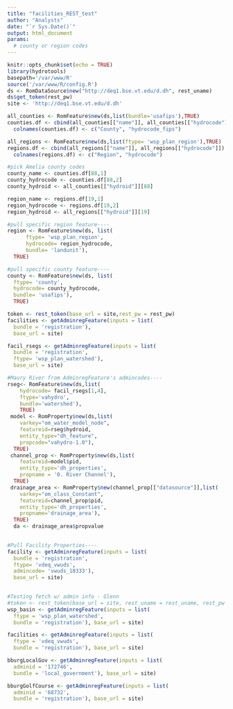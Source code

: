 ```yaml
---
title: "facilities_REST_test"
author: "Analysts"
date: "`r Sys.Date()`"
output: html_document
params:
  # county or region codes
---
```


```r
knitr::opts_chunk$set(echo = TRUE)
library(hydrotools)
basepath='/var/www/R'
source('/var/www/R/config.R')
ds <- RomDataSource$new("http://deq1.bse.vt.edu/d.dh", rest_uname)
ds$get_token(rest_pw)
site <- 'http://deq1.bse.vt.edu/d.dh'
```

```r
all_counties <- RomFeature$new(ds,list(bundle='usafips'),TRUE)
counties.df <- cbind(all_counties[["name"]], all_counties[["hydrocode"]])
  colnames(counties.df) <- c("County", "hydrocode_fips")

all_regions <- RomFeature$new(ds,list(ftype= 'wsp_plan_region'),TRUE)
regions.df <- cbind(all_regions[["name"]], all_regions[["hydrocode"]])
  colnames(regions.df) <- c("Region", "hydrocode")
```

```r
#pick Amelia county codes
county_name <- counties.df[88,1]
county_hydrocode <- counties.df[88,2]
county_hydroid <- all_counties[["hydroid"]][88]

region_name <- regions.df[19,1]
region_hydrocode <- regions.df[19,2]
region_hydroid <- all_regions[["hydroid"]][19]
```

```r
#pull specific region feature----
region <- RomFeature$new(ds, list(
      ftype= 'wsp_plan_region',
      hydrocode= region_hydrocode,
      bundle= 'landunit'), 
  TRUE)

#pull specific county feature----
county <- RomFeature$new(ds, list(
  ftype= 'county',
  hydrocode= county_hydrocode,
  bundle= 'usafips'), 
  TRUE)
```

```r
token <- rest_token(base_url = site,rest_pw = rest_pw)
facilities <- getAdminregFeature(inputs = list(
  bundle = 'registration'),
  base_url = site)

facil_rsegs <- getAdminregFeature(inputs = list(
  bundle = 'registration',
  ftype= 'wsp_plan_watershed'),
  base_url = site)

#Maury River from AdminregFeature's admincodes----
rseg<- RomFeature$new(ds,list(
    hydrocode= facil_rsegs[1,4], 
    ftype='vahydro',
    bundle='watershed'), 
    TRUE)
 model <- RomProperty$new(ds,list(
    varkey="om_water_model_node",
    featureid=rseg$hydroid,
    entity_type="dh_feature", 
    propcode="vahydro-1.0"), 
  TRUE)
 channel_prop <- RomProperty$new(ds,list(
    featureid=model$pid,
    entity_type='dh_properties',
    propname = '0. River Channel'),
  TRUE)
 drainage_area <- RomProperty$new(channel_prop[["datasource"]],list(
    varkey="om_class_Constant",
    featureid=channel_prop$pid,
    entity_type='dh_properties',
    propname='drainage_area'),
  TRUE)
  da <- drainage_area$propvalue

  
#Pull Facility Properties----
facility <- getAdminregFeature(inputs = list(
  bundle = 'registration',
  ftype= 'vdeq_vwuds',
  admincode= 'vwuds_10333'),
  base_url = site)
  

```

```r
#Testing fetch w/ admin info - Glenn
#token <- rest_token(base_url = site, rest_uname = rest_uname, rest_pw = rest_pw)
wsp_basin <- getAdminregFeature(inputs = list(
  ftype = 'wsp_plan_watershed',
  bundle = 'registration'), base_url = site)

facilities <- getAdminregFeature(inputs = list(
  ftype = 'vdeq_vwuds',
  bundle = 'registration'), base_url = site)

bburgLocalGov <- getAdminregFeature(inputs = list(
  adminid = '172746',
  bundle = 'local_government'), base_url = site)

bburgGolfCourse <- getAdminregFeature(inputs = list(
  adminid = '68732',
  bundle = 'registration'), base_url = site)
```

